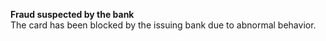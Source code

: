   
<Card title="008006" href="/development-ressources/errors/codes/008006">  

 **Fraud suspected by the bank**  
 The card has been blocked by the issuing bank due to abnormal behavior.  

</Card>